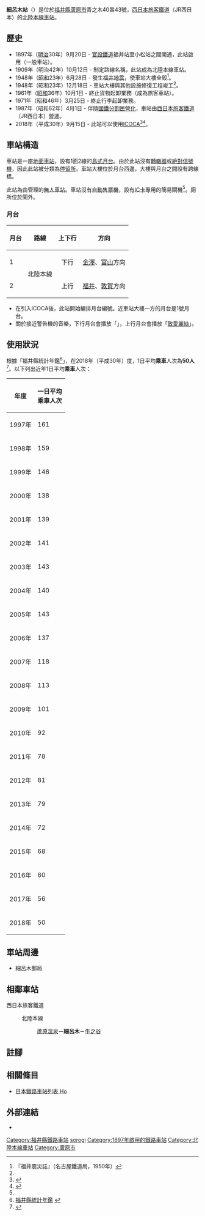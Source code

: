 {{NoteTA
|T=zh-hans:细吕木站;zh-hk:細呂木站;zh-tw:細呂木車站;
|1=zh-hans:细吕木站;zh-hk:細呂木站;zh-tw:細呂木車站;
}}
{{Infobox station
|公司色 = #0072bc
|站名 = 細呂木站
|圖片 = Hosorogi Station.jpg
|pxl = 
|圖片說明 = 車站大樓（2020年7月）
|日文原名 = 細呂木
|平假名 = ほそろぎ
|羅馬拼音 = Hosorogi
|副站名 = 
|電報略號 = ホソ
|所在地 = {{JPN}}[[福井縣|福井縣]][[蘆原市|蘆原市]]青之木40番43號
|座標 = {{coord|36|14|28.5|N|136|15|25|E|type:railwaystation_region:JP-24|display=inline,title}}
|車站構造 = [[地面車站|地面車站]]
|月台配置 = 1面2線
|啟用年月日 = 1897年（[[明治|明治]]30年）9月20日
|廢站年月日 = 
|乘客人數 = 50
|上下車人次 = 
|統計年度 = 2018
|轉車 =  
|全寬備註 = [[無人車站|無人車站]]
|adjacent = {{Adjacent stations|system=西日本旅客鐵道|line=北陸本線|left=蘆原溫泉|right=牛之谷|note-left=3.8km|note-mid=距離[[米原站|米原]]121.4km|note-right=3.1km}}
}}
'''細呂木站'''（{{jpn|j=細呂木駅|hg=ほそろぎえき|rm=Hosorogi eki|f=y}}）是位於[[福井縣|福井縣]][[蘆原市|蘆原市]]青之木40番43號，[[西日本旅客鐵道|西日本旅客鐵道]]（JR西日本）的[[北陸本線|北陸本線]][[鐵路車站|車站]]。

== 歷史 ==
* 1897年（[[明治|明治]]30年）9月20日 - [[鐵道省_(日本)|官設鐵道]]福井站至小松站之間開通，此站啟用（一般車站）。
* 1909年（明治42年）10月12日 - 制定路線名稱，此站成為北陸本線車站。
* 1948年（[[昭和|昭和]]23年）6月28日 - 發生[[1948年福井地震|福井地震]]，使車站大樓全毀<ref name="jishi">『福井震災誌』（名古屋鐵道局，1950年）</ref>。
* 1948年（昭和23年）12月18日 - 車站大樓與其他設施修復工程竣工<ref name="jishi" />。
* 1961年（[[昭和|昭和]]36年）10月1日 - 終止貨物起卸業務（成為旅客車站）。
* 1971年（昭和46年）3月25日 - 終止行李起卸業務。
* 1987年（昭和62年）4月1日 - 伴隨[[國鐵分割民營化|國鐵分割民營化]]，車站由[[西日本旅客鐵道|西日本旅客鐵道]]（JR西日本）營運。
* 2018年（平成30年）9月15日 - 此站可以使用[[ICOCA|ICOCA]]<ref name="pr20180530">{{Cite press release|url=https://www.westjr.co.jp/press/article/items/180821_00_icoca_1.pdf|archiveurl=https://web.archive.org/web/20190528150154/https://www.westjr.co.jp/press/article/items/180821_00_icoca_1.pdf|format=PDF|title=9月15日「ICOCA」を福井県内のJR北陸本線（新疋田駅〜牛ノ谷駅）に導入します! 〜北陸と近畿がICOCAでつながる〜|publisher=西日本旅客鉄道金沢支社|date=2018-05-30|accessdate=2020-09-13|archivedate=2019-05-28|language=ja}}</ref><ref name="fukuishimbun- ICOCA">{{Cite news|url=http://www.fukuishimbun.co.jp/articles/-/344415|title=イコカ福井県内導入は9月15日 福井駅と敦賀駅は先行で自動改札|newspaper=福井新聞|date=2018-05-31|accessdate=2018-06-04|archiveurl=https://archive.li/lM5VM|archivedate=2018-06-04|language=ja}}</ref>。

== 車站構造 ==
車站是一座[[地面車站|地面車站]]，設有1面2線的[[島式月台|島式月台]]。由於此站沒有[[轉轍器|轉轍器]]或[[日本铁路信号#绝对信号机与容许信号机|絶對信號機]]，因此此站被分類為[[停車場_(鐵路)#日本JR定義|停留所]]。車站大樓位於月台西邊，大樓與月台之間設有跨線橋。

此站為由{{Translink|ja|福井地域鉄道部|福井地域鐵道部}}管理的[[無人車站|無人車站]]。車站沒有[[自動售票機|自動售票機]]，設有[[IC卡|IC卡]]專用的簡易閘機<ref name="pr20180530"/>。廁所位於閘外。

=== 月台 ===
{| rules="rows" class="wikitable"
!月台!!路線!!上下行!!方向
|-
! 1
| rowspan="2"| {{color|#0072bc|■}}北陸本線
| style="text-align:center" | 下行
| [[金澤站|金澤]]、[[富山車站_(日本)|富山]]方向
|-
! 2
| style="text-align:center" | 上行
| [[福井站_(福井縣)|福井]]、[[敦賀站|敦賀]]方向
|}

* 在引入ICOCA後，此站開始編排月台編號。近車站大樓一方的月台是1號月台。
* 關於接近警告機的音樂，下行月台會播放「{{Translink|ja|村の鍛冶屋|村之鍛冶屋}}」，上行月台會播放「[[致愛麗絲|致愛麗絲]]」。

== 使用狀況 ==
根據「福井縣統計年鑑<ref>[http://www.pref.fukui.jp/doc/toukei-jouhou/nenkan.html 福井縣統計年鑑] {{Wayback|url=http://www.pref.fukui.jp/doc/toukei-jouhou/nenkan.html |date=20180330212818 }}{{ja icon}}</ref>」，在2018年（平成30年）度，1日平均'''乘車'''人次為'''50人'''<ref>{{Cite web|url=https://www.pref.fukui.lg.jp/doc/toukei-jouhou/nenkan_d/fil/12-30koutuu.pdf|title=8.駅別JR貨客輸送状況（1日平均）|accessdate=2020-05-10|publisher=福井県|format=PDF|language=ja|archive-date=2021-11-03|archive-url=https://web.archive.org/web/20211103010935/https://www.pref.fukui.lg.jp/doc/toukei-jouhou/nenkan_d/fil/12-30koutuu.pdf|dead-url=no}}</ref>。以下列出近年1日平均'''乘車'''人次：

{| class="wikitable" style="text-align:right;"
! 年度 !! 一日平均<br/>乘車人次
|-
|1997年
|161
|-
|1998年
|159
|-
|1999年
|146
|-
|2000年
|138
|-
|2001年
|139
|-
|2002年
|141
|-
|2003年
|143
|-
|2004年
|140
|-
|2005年
|143
|-
|2006年
|137
|-
|2007年
|118
|-
|2008年
|113
|-
|2009年
|101
|-
|2010年
|92
|-
|2011年
|78
|-
|2012年
|81
|-
|2013年
|79
|-
|2014年
|72
|-
|2015年
|68
|-
|2016年
|60
|-
|2017年
|56
|-
|2018年
|50
|}

== 車站周邊 ==
* 細呂木郵局

== 相鄰車站 ==
; 西日本旅客鐵道
: {{color|#0072bc|■}}北陸本線
:: [[蘆原溫泉站|蘆原溫泉]]－'''細呂木'''－[[牛之谷站|牛之谷]]

== 註腳 ==
{{Reflist}}

== 相關條目 ==
* [[日本鐵路車站列表_Ho|日本鐵路車站列表 Ho]]

== 外部連結 ==
{{Commons cat|Hosorogi Station}}
*{{外部連結/JR西日本車站|0541435|細呂木}}{{ja icon}}

{{北陸本線|mode=1}}

{{DEFAULTSORT:Hosorogi}}
[[Category:福井縣鐵路車站|Category:福井縣鐵路車站]]
[[Category:日本鐵路車站_Ho|sorogi]]
[[Category:1897年啟用的鐵路車站|Category:1897年啟用的鐵路車站]]
[[Category:北陸本線車站|Category:北陸本線車站]]
[[Category:蘆原市|Category:蘆原市]]
